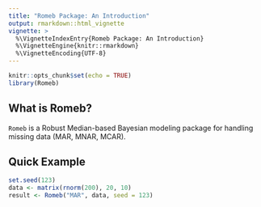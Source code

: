 ```yaml
---
title: "Romeb Package: An Introduction"
output: rmarkdown::html_vignette
vignette: >
  %\VignetteIndexEntry{Romeb Package: An Introduction}
  %\VignetteEngine{knitr::rmarkdown}
  %\VignetteEncoding{UTF-8}
---
```


```r
knitr::opts_chunk$set(echo = TRUE)
library(Romeb)
```

## What is Romeb?

`Romeb` is a Robust Median-based Bayesian modeling package for handling missing data (MAR, MNAR, MCAR).

## Quick Example

```r
set.seed(123)
data <- matrix(rnorm(200), 20, 10)
result <- Romeb("MAR", data, seed = 123)

```
